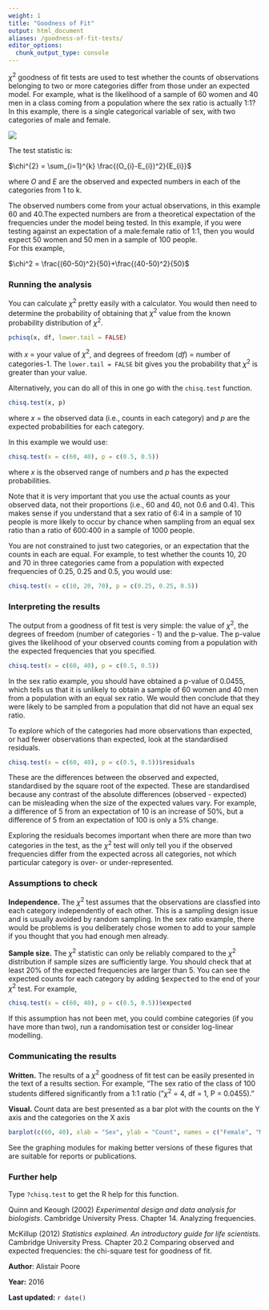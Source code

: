 ```yaml
---
weight: 1
title: "Goodness of Fit"
output: html_document
aliases: /goodness-of-fit-tests/
editor_options: 
  chunk_output_type: console
---
```

$\chi^2$ goodness of fit tests are used to test whether the counts of observations belonging to two or more categories differ from those under an expected model. For example, what is the likelihood of a sample of 60 women and 40 men in a class coming from a population where the sex ratio is actually 1:1? In this example, there is a single categorical variable of sex, with two categories of male and female.
 

![](Goodness_of_fit_test_image.jpg)  

 
The test statistic is: 

$\chi^{2} = \sum_{i=1}^{k} \frac{(O_{i}-E_{i})^2}{E_{i}}$


 
where *O* and *E* are the observed and expected numbers in each of the categories from 1 to k.

The observed numbers come from your actual observations, in this example 60 and 40.The expected numbers are from a theoretical expectation of the frequencies under the model being tested. In this example, if you were testing against an expectation of a male:female ratio of 1:1, then you would expect 50 women and 50 men in a sample of 100 people.    
For this example, 

$\chi^2 = \frac{(60-50)^2}{50}+\frac{(40-50)^2}{50}$
  

### Running the analysis
 
You can calculate $\chi^2$ pretty easily with a calculator. You would then need to determine the probability of obtaining that $\chi^2$ value from the known probability distribution of $\chi^2$.

```r
pchisq(x, df, lower.tail = FALSE)
```

with *x* = your value of $\chi^2$, and degrees of freedom (*df*) = number of categories-1. The `lower.tail = FALSE` bit gives you the probability that $\chi^2$ is greater than your value.

Alternatively, you can do all of this in one go with the `chisq.test` function. 

```r
chisq.test(x, p)
```
    
where *x* = the observed data (i.e., counts in each category) and *p* are the expected probabilities for each category.

In this example we would use:

```r
chisq.test(x = c(60, 40), p = c(0.5, 0.5))
```

where *x* is the observed range of numbers and *p* has the expected probabilities.

Note that it is very important that you use the actual counts as your observed data, not their proportions (i.e., 60 and 40, not 0.6 and 0.4). This makes sense if you understand that a sex ratio of 6:4 in a sample of 10 people is more likely to occur by chance when sampling from an equal sex ratio than a ratio of 600:400 in a sample of 1000 people.  

You are not constrained to just two categories, or an expectation that the counts in each are equal. For example, to test whether the counts 10, 20 and 70 in three categories came from a population with expected frequencies of 0.25, 0.25 and 0.5, you would use:

```r
chisq.test(x = c(10, 20, 70), p = c(0.25, 0.25, 0.5))
```
  

### Interpreting the results
 
The output from a goodness of fit test is very simple: the value of $\chi^2$, the degrees of freedom (number of categories - 1) and the p-value. The p-value gives the likelihood of your observed counts coming from a population with the expected frequencies that you specified.

```r
chisq.test(x = c(60, 40), p = c(0.5, 0.5))
```

In the sex ratio example, you should have obtained a p-value of 0.0455, which tells us that it is unlikely to obtain a sample of 60 women and 40 men from a population with an equal sex ratio. We would then conclude that they were likely to be sampled from a population that did not have an equal sex ratio.  

To explore which of the categories had more observations than expected, or had fewer observations than expected, look at the standardised residuals. 

```r
chisq.test(x = c(60, 40), p = c(0.5, 0.5))$residuals
```

These are the differences between the observed and expected, standardised by the square root of the expected. These are standardised because any contrast of the absolute differences (observed - expected) can be misleading when the size of the expected values vary. For example, a difference of 5 from an expectation of 10 is an increase of 50%, but a difference of 5 from an expectation of 100 is only a 5% change.  

Exploring the residuals becomes important when there are more than two categories in the test, as the $\chi^2$ test will only tell you if the observed frequencies differ from the expected across all categories, not which particular category is over- or under-represented.
  

### Assumptions to check
 
**Independence.** The $\chi^2$ test assumes that the observations are classfied into each category independently of each other. This is a sampling design issue and is usually avoided by random sampling. In the sex ratio example, there would be problems is you deliberately chose women to add to your sample if you thought that you had enough men already.  

**Sample size.** The $\chi^2$ statistic can only be reliably compared to the $\chi^2$ distribution if sample sizes are sufficiently large. You should check that at least 20% of the expected frequencies are larger than 5. You can see the expected counts for each category by adding <font face="monospace">$expected</font> to the end of your $\chi^2$ test. For example,


```r
chisq.test(x = c(60, 40), p = c(0.5, 0.5))$expected
```


If this assumption has not been met, you could combine categories (if you have more than two), run a randomisation test or consider log-linear modelling.
  

### Communicating the results
 
**Written.** The results of a $\chi^2$ goodness of fit test can be easily presented in the text of a results section. For example, "The sex ratio of the class of 100 students differed significantly from a 1:1 ratio ("$\chi^2$ = 4, df = 1, P = 0.0455)."  

**Visual.** Count data are best presented as a bar plot with the counts on the Y axis and the categories on the X axis 

```r
barplot(c(60, 40), xlab = "Sex", ylab = "Count", names = c("Female", "Male"))
```

See the graphing modules for making better versions of these figures that are suitable for reports or publications.
  

### Further help
 
Type `?chisq.test` to get the R help for this function. 

Quinn and Keough (2002) *Experimental design and data analysis for biologists*. Cambridge University Press. Chapter 14. Analyzing frequencies.

McKillup (2012) *Statistics explained. An introductory guide for life scientists.* Cambridge University Press. Chapter 20.2 Comparing observed and expected frequencies: the chi-square test for goodness of fit.
  

**Author**: Alistair Poore
 
**Year:** 2016

**Last updated:** `r date()`
